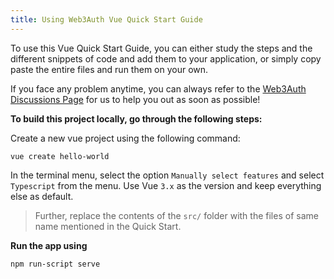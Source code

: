 ```yaml
---
title: Using Web3Auth Vue Quick Start Guide
---
```


To use this Vue Quick Start Guide, you can either study the steps and the different snippets of code and add them to your application, or simply copy
paste the entire files and run them on your own.

If you face any problem anytime, you can always refer to the [Web3Auth Discussions Page](https://github.com/Web3Auth/Web3Auth/discussions) for us to
help you out as soon as possible!

**To build this project locally, go through the following steps:**

Create a new vue project using the following command:

```shell
vue create hello-world
```

In the terminal menu, select the option `Manually select features` and select `Typescript` from the menu. Use Vue `3.x` as the version and keep
everything else as default.

> Further, replace the contents of the `src/` folder with the files of same name mentioned in the Quick Start.

**Run the app using**

```shell
npm run-script serve
```
